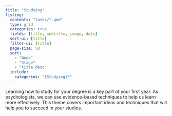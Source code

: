 ```yaml
---
title: "Studying"
listing:
  contents: "tasks/*.qmd"
  type: grid
  categories: true
  fields: [title, subtitle, image, date]
  sort-ui: [title]
  filter-ui: [title]
  page-size: 50
  sort: 
    - "Week"
    - "Stage"
    - "title desc"
  include:
    categories: "{Studying}*"
---
```





Learning how to study for your degree is a key part of your first year. 
As psychologists, we can use evidence-based techniques to help us learn more effectively.
This theme covers important ideas and techniques that will help you to succeed in your studies.



::: {#sample-listings}
:::
